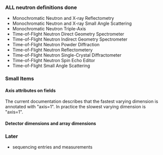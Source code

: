 === '''ALL''' neutron definitions '''done''' ===
* Monochromatic Neutron and X-ray Reflectometry
* Monochromatic Neutron and X-ray Small Angle Scattering
* Monochromatic Neutron Triple-Axis
* Time-of-Flight Neutron Direct Geometry Spectrometer
* Time-of-Flight Neutron Indirect Geometry Spectrometer
* Time-of-Flight Neutron Powder Diffraction
* Time-of-Flight Neutron Reflectometery
* Time-of-Flight Neutron Single-Crystal Diffractometer
* Time-of-Flight Neutron Spin Echo Editor
* Time-of-Flight Small Angle Scattering

===Small Items===
====Axis attributes on fields====
The current documentation describes that the fastest varying dimension is annotated with "axis=1". In practice the slowest varying dimension is "axis=1".
====Detector dimensions and array dimensions====

===Later===
* sequencing entries and measurements